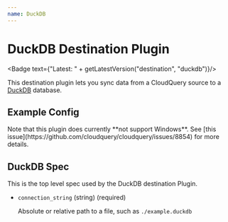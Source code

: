 ```yaml
---
name: DuckDB
---
```

# DuckDB Destination Plugin


<Badge text={"Latest: " + getLatestVersion("destination", "duckdb")}/>

This destination plugin lets you sync data from a CloudQuery source to a [DuckDB](https://duckdb.org/) database.

## Example Config

<Configuration />

<Callout type="warning">
Note that this plugin does currently **not support Windows**. See [this issue](https://github.com/cloudquery/cloudquery/issues/8854) for more details.
</Callout>

## DuckDB Spec

This is the top level spec used by the DuckDB destination Plugin.

- `connection_string` (string) (required)

  Absolute or relative path to a file, such as `./example.duckdb`